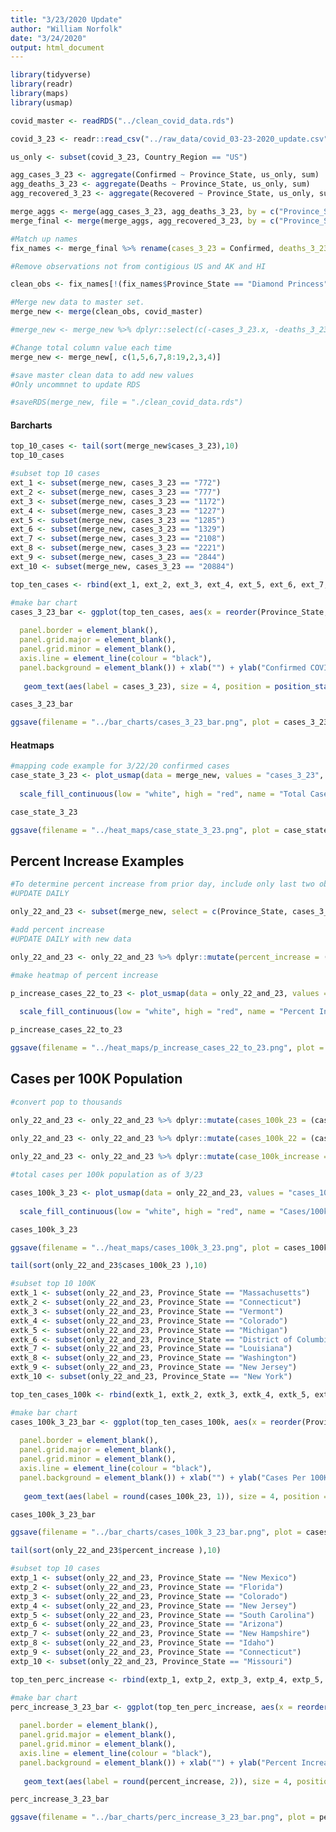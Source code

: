 ```yaml
---
title: "3/23/2020 Update"
author: "William Norfolk"
date: "3/24/2020"
output: html_document
---
```


```r
library(tidyverse)
library(readr)
library(maps)
library(usmap)
```

```r
covid_master <- readRDS("../clean_covid_data.rds")
```


```r
covid_3_23 <- readr::read_csv("../raw_data/covid_03-23-2020_update.csv")
```


```r
us_only <- subset(covid_3_23, Country_Region == "US")
```

```r
agg_cases_3_23 <- aggregate(Confirmed ~ Province_State, us_only, sum)
agg_deaths_3_23 <- aggregate(Deaths ~ Province_State, us_only, sum)
agg_recovered_3_23 <- aggregate(Recovered ~ Province_State, us_only, sum)
```

```r
merge_aggs <- merge(agg_cases_3_23, agg_deaths_3_23, by = c("Province_State"))
merge_final <- merge(merge_aggs, agg_recovered_3_23, by = c("Province_State"))
```

```r
#Match up names
fix_names <- merge_final %>% rename(cases_3_23 = Confirmed, deaths_3_23 = Deaths, recov_3_23 = Recovered)
```

```r
#Remove observations not from contigious US and AK and HI

clean_obs <- fix_names[!(fix_names$Province_State == "Diamond Princess" | fix_names$Province_State == "Grand Princess" | fix_names$Province_State == "Guam" | fix_names$Province_State == "Puerto Rico" | fix_names$Province_State == "United States Virgin Islands" | fix_names$Province_State == "US" | fix_names$Province_State == "American Samoa" | fix_names$Province_State == "Northern Mariana Islands" | fix_names$Province_State == "Virgin Islands" | fix_names$Province_State == "Wuhan Evacuee"),]
```

```r
#Merge new data to master set.
merge_new <- merge(clean_obs, covid_master)
```

```r
#merge_new <- merge_new %>% dplyr::select(c(-cases_3_23.x, -deaths_3_23.x, -recov_3_23.x, -cases_3_23.y, -deaths_3_23.y, -recov_3_23.y))
```

```r
#Change total column value each time
merge_new <- merge_new[, c(1,5,6,7,8:19,2,3,4)]
```


```r
#save master clean data to add new values
#Only uncommnet to update RDS

#saveRDS(merge_new, file = "./clean_covid_data.rds")
```

#### Barcharts

```r
top_10_cases <- tail(sort(merge_new$cases_3_23),10)
top_10_cases
```

```r
#subset top 10 cases
ext_1 <- subset(merge_new, cases_3_23 == "772")
ext_2 <- subset(merge_new, cases_3_23 == "777")
ext_3 <- subset(merge_new, cases_3_23 == "1172")
ext_4 <- subset(merge_new, cases_3_23 == "1227")
ext_5 <- subset(merge_new, cases_3_23 == "1285")
ext_6 <- subset(merge_new, cases_3_23 == "1329")
ext_7 <- subset(merge_new, cases_3_23 == "2108")
ext_8 <- subset(merge_new, cases_3_23 == "2221")
ext_9 <- subset(merge_new, cases_3_23 == "2844")
ext_10 <- subset(merge_new, cases_3_23 == "20884")

top_ten_cases <- rbind(ext_1, ext_2, ext_3, ext_4, ext_5, ext_6, ext_7, ext_8, ext_9, ext_10)
```

```r
#make bar chart
cases_3_23_bar <- ggplot(top_ten_cases, aes(x = reorder(Province_State, -cases_3_23), cases_3_23)) + geom_bar(aes(fill = reorder(Province_State, -cases_3_23)), stat = "identity") + theme(axis.text.x = element_text(angle = 45, hjust = 1),
                                                                                                   legend.position = "none",                                                                        axis.text=element_text(size=10),
  panel.border = element_blank(),
  panel.grid.major = element_blank(),
  panel.grid.minor = element_blank(),
  axis.line = element_line(colour = "black"),
  panel.background = element_blank()) + xlab("") + ylab("Confirmed COVID-19 Cases") + ggtitle("Top Ten Confirmed COVID-19 Cases by State 3/23/2020") +
  
   geom_text(aes(label = cases_3_23), size = 4, position = position_stack(vjust = 0.8))

cases_3_23_bar
```

```r
ggsave(filename = "../bar_charts/cases_3_23_bar.png", plot = cases_3_23_bar)
```

#### Heatmaps


```r
#mapping code example for 3/22/20 confirmed cases
case_state_3_23 <- plot_usmap(data = merge_new, values = "cases_3_23", color = "black") + 
  
  scale_fill_continuous(low = "white", high = "red", name = "Total Cases", label = scales::comma) + theme(legend.position = "right", plot.title = element_text(color = "black", size = 15, face = "bold"), plot.subtitle = element_text(color = "black", size = 10, face = "italic")) + labs(title = "COVID-19 Confirmed Cases by State", subtitle = "Data as of: 3/23/2020")

case_state_3_23
```

```r
ggsave(filename = "../heat_maps/case_state_3_23.png", plot = case_state_3_23)
```

## Percent Increase Examples

```r
#To determine percent increase from prior day, include only last two observations
#UPDATE DAILY

only_22_and_23 <- subset(merge_new, select = c(Province_State, cases_3_22, cases_3_23, fips, total_pop))
```


```r
#add percent increase
#UPDATE DAILY with new data

only_22_and_23 <- only_22_and_23 %>% dplyr::mutate(percent_increase = (cases_3_23 - cases_3_22) / cases_3_23 * 100)
```

```r
#make heatmap of percent increase

p_increase_cases_22_to_23 <- plot_usmap(data = only_22_and_23, values = "percent_increase", color = "black") + 
  
  scale_fill_continuous(low = "white", high = "red", name = "Percent Increase", label = scales::comma) + theme(legend.position = "right", plot.title = element_text(color = "black", size = 15, face = "bold"), plot.subtitle = element_text(color = "black", size = 10, face = "italic")) + labs(title = "Percent Increase of Confirmed COVID-19 Cases by State", subtitle = "From: 3/22/2020-3/23/2020")

p_increase_cases_22_to_23
```

```r
ggsave(filename = "../heat_maps/p_increase_cases_22_to_23.png", plot = p_increase_cases_22_to_23)
```

## Cases per 100K Population

```r
#convert pop to thousands

only_22_and_23 <- only_22_and_23 %>% dplyr::mutate(cases_100k_23 = (cases_3_23 / total_pop) *100000)
  
only_22_and_23 <- only_22_and_23 %>% dplyr::mutate(cases_100k_22 = (cases_3_22 / total_pop) * 100000)

only_22_and_23 <- only_22_and_23 %>% dplyr::mutate(case_100k_increase = (cases_100k_23 - cases_100k_22) / cases_100k_23 *100)

```

```r
#total cases per 100k population as of 3/23

cases_100k_3_23 <- plot_usmap(data = only_22_and_23, values = "cases_100k_23", color = "black") + 
  
  scale_fill_continuous(low = "white", high = "red", name = "Cases/100k Population", label = scales::comma) + theme(legend.position = "right", plot.title = element_text(color = "black", size = 15, face = "bold"), plot.subtitle = element_text(color = "black", size = 10, face = "italic")) + labs(title = "COVID-19 Confirmed Cases Per 100K Individuals by State", subtitle = "Data as of: 3/23/2020")

cases_100k_3_23
```

```r
ggsave(filename = "../heat_maps/cases_100k_3_23.png", plot = cases_100k_3_23)
```

```r
tail(sort(only_22_and_23$cases_100k_23 ),10)

```


```r
#subset top 10 100K
extk_1 <- subset(only_22_and_23, Province_State == "Massachusetts")
extk_2 <- subset(only_22_and_23, Province_State == "Connecticut")
extk_3 <- subset(only_22_and_23, Province_State == "Vermont")
extk_4 <- subset(only_22_and_23, Province_State == "Colorado")
extk_5 <- subset(only_22_and_23, Province_State == "Michigan")
extk_6 <- subset(only_22_and_23, Province_State == "District of Columbia")
extk_7 <- subset(only_22_and_23, Province_State == "Louisiana")
extk_8 <- subset(only_22_and_23, Province_State == "Washington")
extk_9 <- subset(only_22_and_23, Province_State == "New Jersey")
extk_10 <- subset(only_22_and_23, Province_State == "New York")

top_ten_cases_100k <- rbind(extk_1, extk_2, extk_3, extk_4, extk_5, extk_6, extk_7, extk_8, extk_9, extk_10)
```

```r
#make bar chart
cases_100k_3_23_bar <- ggplot(top_ten_cases_100k, aes(x = reorder(Province_State, -cases_100k_23), cases_100k_23)) + geom_bar(aes(fill = reorder(Province_State, -cases_100k_23)), stat = "identity") + theme(axis.text.x = element_text(angle = 45, hjust = 1),
                                                                                                   legend.position = "none",                                                                        axis.text=element_text(size=10),
  panel.border = element_blank(),
  panel.grid.major = element_blank(),
  panel.grid.minor = element_blank(),
  axis.line = element_line(colour = "black"),
  panel.background = element_blank()) + xlab("") + ylab("Cases Per 100K Individuals") + ggtitle("Top Ten COVID-19 Confirmed Cases Per 100K Individuals by State 3/23/2020") +
  
   geom_text(aes(label = round(cases_100k_23, 1)), size = 4, position = position_stack(vjust = 0.8))

cases_100k_3_23_bar
```

```r
ggsave(filename = "../bar_charts/cases_100k_3_23_bar.png", plot = cases_100k_3_23_bar)
```

```r
tail(sort(only_22_and_23$percent_increase ),10)

```

```r
#subset top 10 cases
extp_1 <- subset(only_22_and_23, Province_State == "New Mexico")
extp_2 <- subset(only_22_and_23, Province_State == "Florida")
extp_3 <- subset(only_22_and_23, Province_State == "Colorado")
extp_4 <- subset(only_22_and_23, Province_State == "New Jersey")
extp_5 <- subset(only_22_and_23, Province_State == "South Carolina")
extp_6 <- subset(only_22_and_23, Province_State == "Arizona")
extp_7 <- subset(only_22_and_23, Province_State == "New Hampshire")
extp_8 <- subset(only_22_and_23, Province_State == "Idaho")
extp_9 <- subset(only_22_and_23, Province_State == "Connecticut")
extp_10 <- subset(only_22_and_23, Province_State == "Missouri")

top_ten_perc_increase <- rbind(extp_1, extp_2, extp_3, extp_4, extp_5, extp_6, extp_7, extp_8, extp_9, extp_10)
```

```r
#make bar chart
perc_increase_3_23_bar <- ggplot(top_ten_perc_increase, aes(x = reorder(Province_State, -percent_increase), percent_increase)) + geom_bar(aes(fill = reorder(Province_State, -percent_increase)), stat = "identity") + theme(axis.text.x = element_text(angle = 45, hjust = 1),
                                                                                                   legend.position = "none",                                                                        axis.text=element_text(size=10),
  panel.border = element_blank(),
  panel.grid.major = element_blank(),
  panel.grid.minor = element_blank(),
  axis.line = element_line(colour = "black"),
  panel.background = element_blank()) + xlab("") + ylab("Percent Increase") + ggtitle("COVID-19: Top Ten Percent Increase by State from 3/22/20-3/23/20") +
  
   geom_text(aes(label = round(percent_increase, 2)), size = 4, position = position_stack(vjust = 0.8))

perc_increase_3_23_bar
```

```r
ggsave(filename = "../bar_charts/perc_increase_3_23_bar.png", plot = perc_increase_3_23_bar)
```


